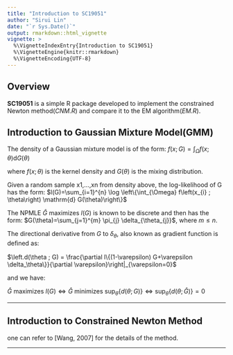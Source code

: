 ```yaml
---
title: "Introduction to SC19051"
author: "Sirui Lin"
date: "`r Sys.Date()`"
output: rmarkdown::html_vignette
vignette: >
  %\VignetteIndexEntry{Introduction to SC19051}
  %\VignetteEngine{knitr::rmarkdown}
  %\VignetteEncoding{UTF-8}
---
```


## Overview

__SC19051__ is a simple R package developed to implement the constrained Newton method(_CNM.R_) and compare it to the EM algorithm(_EM.R_).

## Introduction to Gaussian Mixture Model(GMM)

The density of a Gaussian mixture model is of the form:
$f(x ; G)=\int_{\Omega} f(x ; \theta) \mathrm{d} G(\theta)$

where $f(x ; \theta)$ is the kernel density and $G(\theta)$ is the mixing distribution.   

Given a random sample x1,...,xn from density above, the log-likelihood of G has the form:
$l(G)=\sum_{i=1}^{n} \log \left\{\int_{\Omega} f\left(x_{i} ; \theta\right) \mathrm{d} G(\theta)\right\}$

The NPMLE $\hat{G}$ maximizes $l(G)$ is known to be discrete and then has the form: $G(\theta)=\sum_{j=1}^{m} \pi_{j} \delta_{\theta_{j}}$, where $m \leq n$.   

The directional derivative from $G$ to $\delta_{\theta}$, also known as gradient function is deﬁned as:  

$\left.d(\theta ; G) = \frac{\partial l\{(1-\varepsilon) G+\varepsilon \delta_\theta\}}{\partial \varepsilon}\right|_{\varepsilon=0}$

and we have:

$\hat{G} \text { maximizes } l(G) \Leftrightarrow \hat{G} \text { minimizes } \sup _{\theta}\{d(\theta ; G)\} \Leftrightarrow \sup _{\theta}\{d(\theta ; \hat{G})\}=0$

---

## Introduction to Constrained Newton Method

one can refer to [Wang, 2007] for the details of the method.

---
